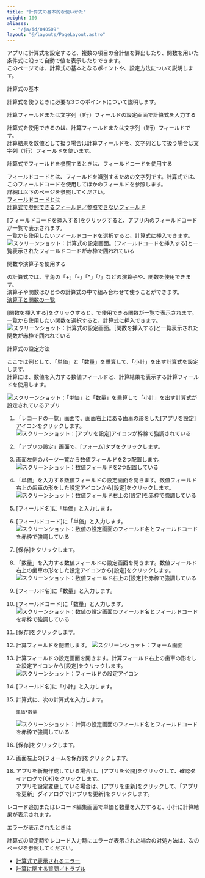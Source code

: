 ```yaml
---
title: "計算式の基本的な使いかた"
weight: 100
aliases:
  - "/ja/id/040509"
layout: "@/layouts/PageLayout.astro"
---
```




アプリに計算式を設定すると、複数の項目の合計値を算出したり、関数を用いた条件式に沿って自動で値を表示したりできます。  
このページでは、計算式の基本となるポイントや、設定方法について説明します。

<Heading id="autocalc_set_autocalc_10">計算式の基本</Heading>

計算式を使うときに必要な3つのポイントについて説明します。

<Heading level={3} id="autocalc_set_autocalc_1010">計算フィールドまたは文字列（1行）フィールドの設定画面で計算式を入力する</Heading>

計算式を使用できるのは、計算フィールドまたは文字列（1行）フィールドです。  
計算結果を数値として扱う場合は計算フィールドを、文字列として扱う場合は文字列（1行）フィールドを使います。

<Heading level={3} id="autocalc_set_autocalc_1020">計算式でフィールドを参照するときは、フィールドコードを使用する</Heading>

フィールドコードとは、フィールドを識別するための文字列です。計算式では、このフィールドコードを使用してほかのフィールドを参照します。  
詳細は以下のページを参照してください。  
[フィールドコードとは](/k/ja/id/040504.html)  
[計算式で参照できるフィールド／参照できないフィールド](/k/ja/id/040498.html)

[フィールドコードを挿入する]をクリックすると、アプリ内のフィールドコードが一覧で表示されます。  
一覧から使用したいフィールドコードを選択すると、計算式に挿入できます。
<Img src="/k/kintone/img-ja/set_autocalc_07.png" alt="スクリーンショット：計算式の設定画面。[フィールドコードを挿入する]と一覧表示されたフィールドコードが赤枠で囲われている" />

<Heading level={3} id="autocalc_set_autocalc_1030">関数や演算子を使用する</Heading>

<Kintone />の計算式では、半角の「+」「-」「*」「/」などの演算子や、関数を使用できます。  
演算子や関数はひとつの計算式の中で組み合わせて使うことができます。  
[演算子と関数の一覧](/k/ja/id/040499.html)

[関数を挿入する]をクリックすると、<Kintone />で使用できる関数が一覧で表示されます。  
一覧から使用したい関数を選択すると、計算式に挿入できます。
<Img src="/k/kintone/img-ja/set_autocalc_08.png" alt="スクリーンショット：計算式の設定画面。[関数を挿入する]と一覧表示された関数が赤枠で囲われている" />

<Heading id="autocalc_set_autocalc_20">計算式の設定方法</Heading>

ここでは例として、「単価」と「数量」を乗算して、「小計」を出す計算式を設定します。  
計算には、数値を入力する数値フィールドと、計算結果を表示する計算フィールドを使用します。

<Img src="/k/kintone/img-ja/set_autocalc_10.png" alt="スクリーンショット：「単価」と「数量」を乗算して「小計」を出す計算式が設定されているアプリ" />

1. 「レコードの一覧」画面で、画面右上にある歯車の形をした[アプリを設定]アイコンをクリックします。  
   <Img src="/k/kintone/img/settings_new_icon.png" alt="スクリーンショット：[アプリを設定]アイコンが枠線で強調されている" />

1. 「アプリの設定」画面で、[フォーム]タブをクリックします。

1. 画面左側のパーツ一覧から数値フィールドを2つ配置します。
   <Img src="/k/kintone/img-ja/set_autocalc_01.png" alt="スクリーンショット：数値フィールドを2つ配置している" />

1. 「単価」を入力する数値フィールドの設定画面を開きます。数値フィールド右上の歯車の形をした設定アイコンから[設定]をクリックします。
   <Img src="/k/kintone/img-ja/set_autocalc_02.png" alt="スクリーンショット：数値フィールド右上の[設定]を赤枠で強調している" />

1. [フィールド名]に「単価」と入力します。

1. [フィールドコード]に「単価」と入力します。
   <Img src="/k/kintone/img-ja/set_autocalc_03.png" alt="スクリーンショット：数値の設定画面のフィールド名とフィールドコードを赤枠で強調している" />

1. [保存]をクリックします。

1. 「数量」を入力する数値フィールドの設定画面を開きます。数値フィールド右上の歯車の形をした設定アイコンから[設定]をクリックします。
   <Img src="/k/kintone/img-ja/set_autocalc_02.png" alt="スクリーンショット：数値フィールド右上の[設定]を赤枠で強調している" />

1. [フィールド名]に「数量」と入力します。

1. [フィールドコード]に「数量」と入力します。
   <Img src="/k/kintone/img-ja/set_autocalc_04.png" alt="スクリーンショット：数値の設定画面のフィールド名とフィールドコードを赤枠で強調している" />

1. [保存]をクリックします。

1. 計算フィールドを配置します。
   <Img src="/k/kintone/img-ja/set_autocalc_05.png" alt="スクリーンショット：フォーム画面" />

1. 計算フィールドの設定画面を開きます。計算フィールド右上の歯車の形をした設定アイコンから[設定]をクリックします。
   <Img src="/k/kintone/img-ja/set_autocalc_06.png" alt="スクリーンショット：フィールドの設定アイコン" />

1. [フィールド名]に「小計」と入力します。

1. 計算式に、次の計算式を入力します。  

    ```plaintext{copy=true}
    単価*数量

    ```

    <Img src="/k/kintone/img-ja/set_autocalc_11.png" alt="スクリーンショット：計算の設定画面のフィールド名とフィールドコードを赤枠で強調している" />

1. [保存]をクリックします。

1. 画面左上の[フォームを保存]をクリックします。

1. アプリを新規作成している場合は、[アプリを公開]をクリックして、確認ダイアログで[OK]をクリックします。  
  アプリを設定変更している場合は、[アプリを更新]をクリックして、「アプリを更新」ダイアログで[アプリを更新]をクリックします。

レコード追加またはレコード編集画面で単価と数量を入力すると、小計に計算結果が表示されます。

<Heading id="autocalc_set_autocalc_30">エラーが表示されたときは</Heading>

計算式の設定時やレコード入力時にエラーが表示された場合の対処方法は、次のページを参照してください。

* [計算式で表示されるエラー](/k/ja/id/040497.html)
* [計算に関する質問／トラブル](/k/ja/id/040264.html)
